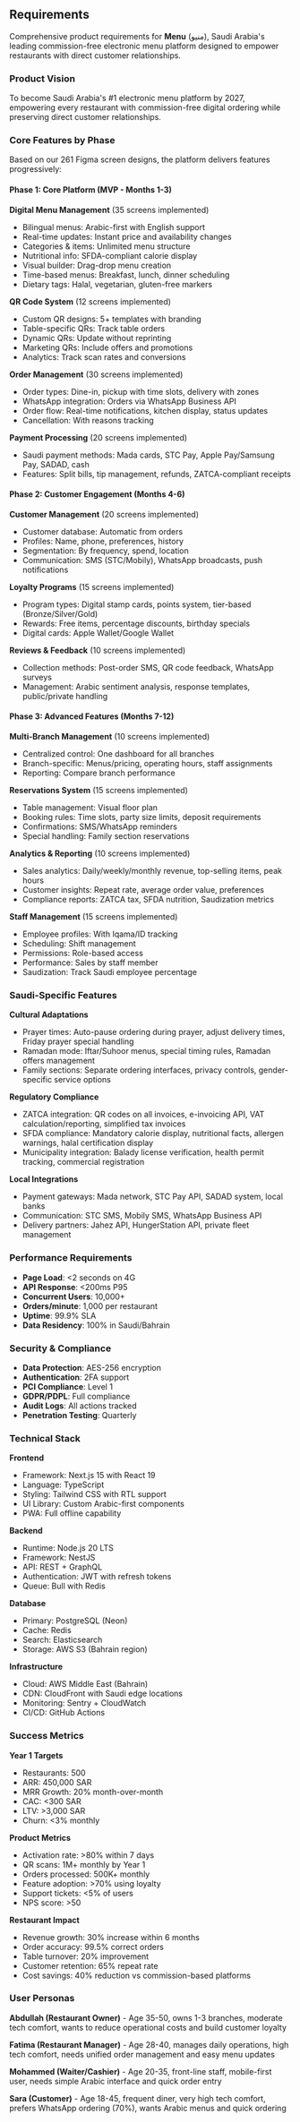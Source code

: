 ## Requirements

Comprehensive product requirements for **Menu** (منيو), Saudi Arabia's leading commission-free electronic menu platform designed to empower restaurants with direct customer relationships.

### Product Vision

To become Saudi Arabia's #1 electronic menu platform by 2027, empowering every restaurant with commission-free digital ordering while preserving direct customer relationships.

### Core Features by Phase

Based on our 261 Figma screen designs, the platform delivers features progressively:

#### Phase 1: Core Platform (MVP - Months 1-3)

**Digital Menu Management** (35 screens implemented)
- Bilingual menus: Arabic-first with English support
- Real-time updates: Instant price and availability changes
- Categories & items: Unlimited menu structure
- Nutritional info: SFDA-compliant calorie display
- Visual builder: Drag-drop menu creation
- Time-based menus: Breakfast, lunch, dinner scheduling
- Dietary tags: Halal, vegetarian, gluten-free markers

**QR Code System** (12 screens implemented)
- Custom QR designs: 5+ templates with branding
- Table-specific QRs: Track table orders
- Dynamic QRs: Update without reprinting
- Marketing QRs: Include offers and promotions
- Analytics: Track scan rates and conversions

**Order Management** (30 screens implemented)
- Order types: Dine-in, pickup with time slots, delivery with zones
- WhatsApp integration: Orders via WhatsApp Business API
- Order flow: Real-time notifications, kitchen display, status updates
- Cancellation: With reasons tracking

**Payment Processing** (20 screens implemented)
- Saudi payment methods: Mada cards, STC Pay, Apple Pay/Samsung Pay, SADAD, cash
- Features: Split bills, tip management, refunds, ZATCA-compliant receipts

#### Phase 2: Customer Engagement (Months 4-6)

**Customer Management** (20 screens implemented)
- Customer database: Automatic from orders
- Profiles: Name, phone, preferences, history
- Segmentation: By frequency, spend, location
- Communication: SMS (STC/Mobily), WhatsApp broadcasts, push notifications

**Loyalty Programs** (15 screens implemented)
- Program types: Digital stamp cards, points system, tier-based (Bronze/Silver/Gold)
- Rewards: Free items, percentage discounts, birthday specials
- Digital cards: Apple Wallet/Google Wallet

**Reviews & Feedback** (10 screens implemented)
- Collection methods: Post-order SMS, QR code feedback, WhatsApp surveys
- Management: Arabic sentiment analysis, response templates, public/private handling

#### Phase 3: Advanced Features (Months 7-12)

**Multi-Branch Management** (10 screens implemented)
- Centralized control: One dashboard for all branches
- Branch-specific: Menus/pricing, operating hours, staff assignments
- Reporting: Compare branch performance

**Reservations System** (15 screens implemented)
- Table management: Visual floor plan
- Booking rules: Time slots, party size limits, deposit requirements
- Confirmations: SMS/WhatsApp reminders
- Special handling: Family section reservations

**Analytics & Reporting** (10 screens implemented)
- Sales analytics: Daily/weekly/monthly revenue, top-selling items, peak hours
- Customer insights: Repeat rate, average order value, preferences
- Compliance reports: ZATCA tax, SFDA nutrition, Saudization metrics

**Staff Management** (15 screens implemented)
- Employee profiles: With Iqama/ID tracking
- Scheduling: Shift management
- Permissions: Role-based access
- Performance: Sales by staff member
- Saudization: Track Saudi employee percentage

### Saudi-Specific Features

**Cultural Adaptations**
- Prayer times: Auto-pause ordering during prayer, adjust delivery times, Friday prayer special handling
- Ramadan mode: Iftar/Suhoor menus, special timing rules, Ramadan offers management
- Family sections: Separate ordering interfaces, privacy controls, gender-specific service options

**Regulatory Compliance**
- ZATCA integration: QR codes on all invoices, e-invoicing API, VAT calculation/reporting, simplified tax invoices
- SFDA compliance: Mandatory calorie display, nutritional facts, allergen warnings, halal certification display
- Municipality integration: Balady license verification, health permit tracking, commercial registration

**Local Integrations**
- Payment gateways: Mada network, STC Pay API, SADAD system, local banks
- Communication: STC SMS, Mobily SMS, WhatsApp Business API
- Delivery partners: Jahez API, HungerStation API, private fleet management

### Performance Requirements

- **Page Load**: &lt;2 seconds on 4G
- **API Response**: &lt;200ms P95
- **Concurrent Users**: 10,000+
- **Orders/minute**: 1,000 per restaurant
- **Uptime**: 99.9% SLA
- **Data Residency**: 100% in Saudi/Bahrain

### Security & Compliance

- **Data Protection**: AES-256 encryption
- **Authentication**: 2FA support
- **PCI Compliance**: Level 1
- **GDPR/PDPL**: Full compliance
- **Audit Logs**: All actions tracked
- **Penetration Testing**: Quarterly

### Technical Stack

**Frontend**
- Framework: Next.js 15 with React 19
- Language: TypeScript
- Styling: Tailwind CSS with RTL support
- UI Library: Custom Arabic-first components
- PWA: Full offline capability

**Backend**
- Runtime: Node.js 20 LTS
- Framework: NestJS
- API: REST + GraphQL
- Authentication: JWT with refresh tokens
- Queue: Bull with Redis

**Database**
- Primary: PostgreSQL (Neon)
- Cache: Redis
- Search: Elasticsearch
- Storage: AWS S3 (Bahrain region)

**Infrastructure**
- Cloud: AWS Middle East (Bahrain)
- CDN: CloudFront with Saudi edge locations
- Monitoring: Sentry + CloudWatch
- CI/CD: GitHub Actions

### Success Metrics

**Year 1 Targets**
- Restaurants: 500
- ARR: 450,000 SAR
- MRR Growth: 20% month-over-month
- CAC: &lt;300 SAR
- LTV: &gt;3,000 SAR
- Churn: &lt;3% monthly

**Product Metrics**
- Activation rate: &gt;80% within 7 days
- QR scans: 1M+ monthly by Year 1
- Orders processed: 500K+ monthly
- Feature adoption: &gt;70% using loyalty
- Support tickets: &lt;5% of users
- NPS score: &gt;50

**Restaurant Impact**
- Revenue growth: 30% increase within 6 months
- Order accuracy: 99.5% correct orders
- Table turnover: 20% improvement
- Customer retention: 65% repeat rate
- Cost savings: 40% reduction vs commission-based platforms

### User Personas

**Abdullah (Restaurant Owner)** - Age 35-50, owns 1-3 branches, moderate tech comfort, wants to reduce operational costs and build customer loyalty

**Fatima (Restaurant Manager)** - Age 28-40, manages daily operations, high tech comfort, needs unified order management and easy menu updates

**Mohammed (Waiter/Cashier)** - Age 20-35, front-line staff, mobile-first user, needs simple Arabic interface and quick order entry

**Sara (Customer)** - Age 18-45, frequent diner, very high tech comfort, prefers WhatsApp ordering (70%), wants Arabic menus and quick ordering